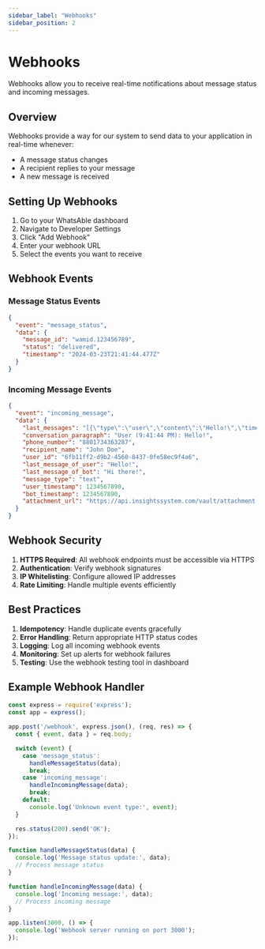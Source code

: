```yaml
---
sidebar_label: "Webhooks"
sidebar_position: 2
---
```


# Webhooks

Webhooks allow you to receive real-time notifications about message status and incoming messages.

## Overview

Webhooks provide a way for our system to send data to your application in real-time whenever:
- A message status changes
- A recipient replies to your message
- A new message is received

## Setting Up Webhooks

1. Go to your WhatsAble dashboard
2. Navigate to Developer Settings
3. Click "Add Webhook"
4. Enter your webhook URL
5. Select the events you want to receive

## Webhook Events

### Message Status Events
```json
{
  "event": "message_status",
  "data": {
    "message_id": "wamid.123456789",
    "status": "delivered",
    "timestamp": "2024-03-23T21:41:44.477Z"
  }
}
```

### Incoming Message Events
```json
{
  "event": "incoming_message",
  "data": {
    "last_messages": "[{\"type\":\"user\",\"content\":\"Hello!\",\"timestamp\":\"2024-03-23T21:41:44.477Z\",\"content_type\":\"text\"}]",
    "conversation_paragraph": "User (9:41:44 PM): Hello!",
    "phone_number": "8801734363287",
    "recipient_name": "John Doe",
    "user_id": "6fb11ff2-d9b2-4560-8437-0fe58ec9f4a6",
    "last_message_of_user": "Hello!",
    "last_message_of_bot": "Hi there!",
    "message_type": "text",
    "user_timestamp": 1234567890,
    "bot_timestamp": 1234567890,
    "attachment_url": "https://api.insightssystem.com/vault/attachment.jpg"
  }
}
```

## Webhook Security

1. **HTTPS Required**: All webhook endpoints must be accessible via HTTPS
2. **Authentication**: Verify webhook signatures
3. **IP Whitelisting**: Configure allowed IP addresses
4. **Rate Limiting**: Handle multiple events efficiently

## Best Practices

1. **Idempotency**: Handle duplicate events gracefully
2. **Error Handling**: Return appropriate HTTP status codes
3. **Logging**: Log all incoming webhook events
4. **Monitoring**: Set up alerts for webhook failures
5. **Testing**: Use the webhook testing tool in dashboard

## Example Webhook Handler

```javascript
const express = require('express');
const app = express();

app.post('/webhook', express.json(), (req, res) => {
  const { event, data } = req.body;

  switch (event) {
    case 'message_status':
      handleMessageStatus(data);
      break;
    case 'incoming_message':
      handleIncomingMessage(data);
      break;
    default:
      console.log('Unknown event type:', event);
  }

  res.status(200).send('OK');
});

function handleMessageStatus(data) {
  console.log('Message status update:', data);
  // Process message status
}

function handleIncomingMessage(data) {
  console.log('Incoming message:', data);
  // Process incoming message
}

app.listen(3000, () => {
  console.log('Webhook server running on port 3000');
});
``` 